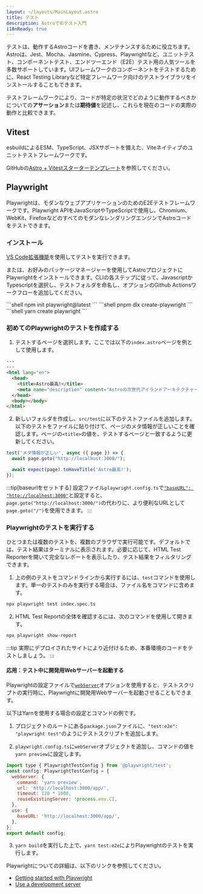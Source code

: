 ```yaml
---
layout: ~/layouts/MainLayout.astro
title: テスト
description: Astroでのテスト入門
i18nReady: true
---
```



テストは、動作するAstroコードを書き、メンテナンスするために役立ちます。Astroは、Jest、Mocha、Jasmine、Cypress、Playwrightなど、ユニットテスト、コンポーネントテスト、エンドツーエンド（E2E）テスト用の人気ツールを多数サポートしています。UIフレームワークのコンポーネントをテストするために、React Testing Libraryなど特定フレームワーク向けのテストライブラリをインストールすることもできます。

テストフレームワークにより、コードが特定の状況でどのように動作するべきかについての**アサーション**または**期待値**を記述し、これらを現在のコードの実際の動作と比較できます。

## Vitest

esbuildによるESM、TypeScript、JSXサポートを備えた、Viteネイティブのユニットテストフレームワークです。

GitHubの[Astro + Vitestスターターテンプレート](https://github.com/withastro/astro/tree/latest/examples/with-vitest)を参照してください。

## Playwright

Playwrightは、モダンなウェブアプリケーションのためのE2Eテストフレームワークです。Playwright APIをJavaScriptやTypeScriptで使用し、Chromium、WebKit、FirefoxなどのすべてのモダンなレンダリングエンジンでAstroコードをテストできます。

### インストール

[VS Code拡張機能](https://playwright.dev/docs/getting-started-vscode)を使用してテストを実行できます。

または、お好みのパッケージマネージャーを使用してAstroプロジェクトにPlaywrightをインストールできます。CLIの各ステップに従って、JavascriptかTypescriptを選択し、テストフォルダを命名し、オプションのGithub Actionsワークフローを追加してください。

<PackageManagerTabs>
  <Fragment slot="npm">
  ```shell
  npm init playwright@latest
  ```
  </Fragment>
  <Fragment slot="pnpm">
  ```shell
  pnpm dlx create-playwright
  ```
  </Fragment>
  <Fragment slot="yarn">
  ```shell
  yarn create playwright
  ```
  </Fragment>
</PackageManagerTabs>

### 初めてのPlaywrightのテストを作成する

1. テストするページを選択します。ここでは以下の`index.astro`ページを例として使用します。

```html title="src/pages/index.astro"
---
---
<html lang="en">
  <head>
    <title>Astro最高!</title>
    <meta name="description" content="Astroの次世代アイランドアーキテクチャーにより、どこからでもコンテンツを取り込み、高速に配信することができます。" />
  </head>
  <body></body>
</html>
```

2. 新しいフォルダを作成し、`src/test`に以下のテストファイルを追加します。以下のテストをファイルに貼り付けて、ページのメタ情報が正しいことを確認します。ページの`<title>`の値を、テストするページと一致するように更新してください。

```jsx title="src/test/index.spec.ts" "Astro最高!"
test('メタ情報が正しい', async ({ page }) => {
  await page.goto("http://localhost:3000/");

  await expect(page).toHaveTitle('Astro最高!');
});
```

:::tip[baseurlをセットする]
設定ファイル`playwright.config.ts`で[`"baseURL": "http://localhost:3000"`](https://playwright.dev/docs/api/class-testoptions#test-options-base-url)と設定すると、`page.goto("http://localhost:3000/")`の代わりに、より便利なURLとして`page.goto("/")`を使用できます。
:::

### Playwrightのテストを実行する

ひとつまたは複数のテストを、複数のブラウザで実行可能です。デフォルトでは、テスト結果はターミナルに表示されます。必要に応じて、HTML Test Reporterを開いて完全なレポートを表示したり、テスト結果をフィルタリングできます。

1. 上の例のテストをコマンドラインから実行するには、`test`コマンドを使用します。単一のテストのみを実行する場合は、ファイル名をコマンドに含めます。

```sh
npx playwright test index.spec.ts
```

2. HTML Test Reportの全体を確認するには、次のコマンドを使用して開きます。
```sh
npx playwright show-report
```

:::tip
実際にデプロイされたサイトにより近付けるため、本番環境のコードをテストしましょう。
:::

#### 応用：テスト中に開発用Webサーバーを起動する

Playwrightの設定ファイルで[`webServer`](https://playwright.dev/docs/test-advanced#launching-a-development-web-server-during-the-tests)オプションを使用すると、テストスクリプトの実行時に、Playwrightに開発用Webサーバーを起動させることもできます。

以下はYarnを使用する場合の設定とコマンドの例です。

1. プロジェクトのルートにある`package.json`ファイルに、`"test:e2e": "playwright test"`のようにテストスクリプトを追加します。

2. `playwright.config.ts`に`webServer`オブジェクトを追加し、コマンドの値を`yarn preview`に設定します。

```js title="playwright.config.ts" ins={3-8} "yarn preview"
import type { PlaywrightTestConfig } from '@playwright/test';
const config: PlaywrightTestConfig = {
  webServer: {
    command: 'yarn preview',
    url: 'http://localhost:3000/app/',
    timeout: 120 * 1000,
    reuseExistingServer: !process.env.CI,
  },
  use: {
    baseURL: 'http://localhost:3000/app/',
  },
};
export default config;
```

3. `yarn build`を実行した上で、`yarn test:e2e`によりPlaywrightのテストを実行します。

Playwrightについての詳細は、以下のリンクを参照してください。

- [Getting started with Playwright](https://playwright.dev/docs/intro)
- [Use a development server](https://playwright.dev/docs/test-advanced#launching-a-development-web-server-during-the-tests)
